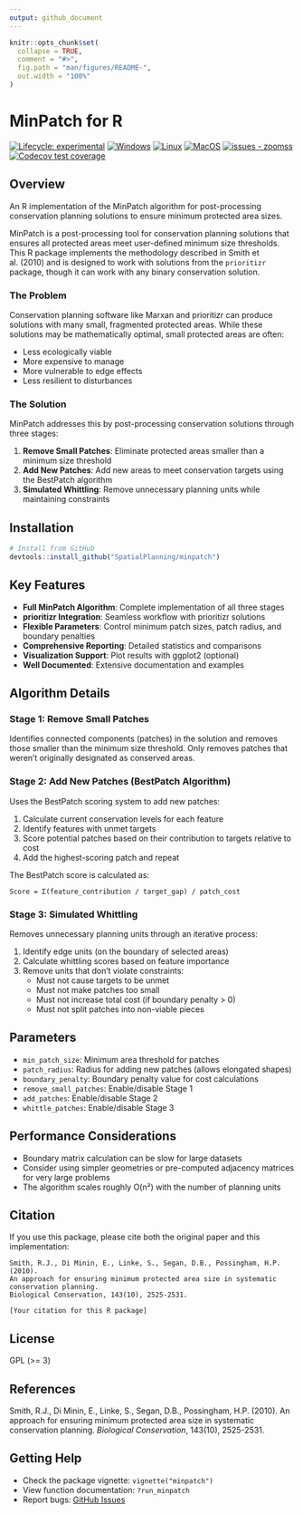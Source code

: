 ```yaml
---
output: github_document
---
```


<!-- README.md is generated from README.Rmd. Please edit that file -->

```r
knitr::opts_chunk$set(
  collapse = TRUE,
  comment = "#>",
  fig.path = "man/figures/README-",
  out.width = "100%"
)
```

# MinPatch for R
<!-- badges: start -->
[![Lifecycle: experimental](https://img.shields.io/badge/lifecycle-experimental-orange.svg)](https://lifecycle.r-lib.org/articles/stages.html#experimental)
[![Windows](https://github.com/SpatialPlanning/minpatch/actions/workflows/Windows.yaml/badge.svg)](https://github.com/SpatialPlanning/minpatch/actions/workflows/Windows.yaml)
[![Linux](https://github.com/SpatialPlanning/minpatch/actions/workflows/Linux.yaml/badge.svg)](https://github.com/SpatialPlanning/minpatch/actions/workflows/Linux.yaml)
[![MacOS](https://github.com/SpatialPlanning/minpatch/actions/workflows/MacOS.yaml/badge.svg)](https://github.com/SpatialPlanning/minpatch/actions/workflows/MacOS.yaml)
[![issues - zoomss](https://img.shields.io/github/issues/SpatialPlanning/minpatch)](https://github.com/SpatialPlanning/minpatch/issues)
[![Codecov test coverage](https://codecov.io/gh/SpatialPlanning/minpatch/graph/badge.svg)](https://app.codecov.io/gh/SpatialPlanning/minpatch)
<!-- badges: end -->

## Overview

An R implementation of the MinPatch algorithm for post-processing conservation planning solutions to ensure minimum protected area sizes.

MinPatch is a post-processing tool for conservation planning solutions that ensures all protected areas meet user-defined minimum size thresholds. This R package implements the methodology described in Smith et al. (2010) and is designed to work with solutions from the `prioritizr` package, though it can work with any binary conservation solution.

### The Problem

Conservation planning software like Marxan and prioritizr can produce solutions with many small, fragmented protected areas. While these solutions may be mathematically optimal, small protected areas are often:

- Less ecologically viable
- More expensive to manage
- More vulnerable to edge effects
- Less resilient to disturbances

### The Solution

MinPatch addresses this by post-processing conservation solutions through three stages:

1. **Remove Small Patches**: Eliminate protected areas smaller than a minimum size threshold
2. **Add New Patches**: Add new areas to meet conservation targets using the BestPatch algorithm
3. **Simulated Whittling**: Remove unnecessary planning units while maintaining constraints

## Installation

```r
# Install from GitHub
devtools::install_github("SpatialPlanning/minpatch")
```


## Key Features

- **Full MinPatch Algorithm**: Complete implementation of all three stages
- **prioritizr Integration**: Seamless workflow with prioritizr solutions
- **Flexible Parameters**: Control minimum patch sizes, patch radius, and boundary penalties
- **Comprehensive Reporting**: Detailed statistics and comparisons
- **Visualization Support**: Plot results with ggplot2 (optional)
- **Well Documented**: Extensive documentation and examples

## Algorithm Details

### Stage 1: Remove Small Patches

Identifies connected components (patches) in the solution and removes those smaller than the minimum size threshold. Only removes patches that weren't originally designated as conserved areas.

### Stage 2: Add New Patches (BestPatch Algorithm)

Uses the BestPatch scoring system to add new patches:

1. Calculate current conservation levels for each feature
2. Identify features with unmet targets
3. Score potential patches based on their contribution to targets relative to cost
4. Add the highest-scoring patch and repeat

The BestPatch score is calculated as:

```
Score = Σ(feature_contribution / target_gap) / patch_cost
```

### Stage 3: Simulated Whittling

Removes unnecessary planning units through an iterative process:

1. Identify edge units (on the boundary of selected areas)
2. Calculate whittling scores based on feature importance
3. Remove units that don't violate constraints:
   - Must not cause targets to be unmet
   - Must not make patches too small
   - Must not increase total cost (if boundary penalty > 0)
   - Must not split patches into non-viable pieces

## Parameters

- `min_patch_size`: Minimum area threshold for patches
- `patch_radius`: Radius for adding new patches (allows elongated shapes)
- `boundary_penalty`: Boundary penalty value for cost calculations
- `remove_small_patches`: Enable/disable Stage 1
- `add_patches`: Enable/disable Stage 2  
- `whittle_patches`: Enable/disable Stage 3

## Performance Considerations

- Boundary matrix calculation can be slow for large datasets
- Consider using simpler geometries or pre-computed adjacency matrices for very large problems
- The algorithm scales roughly O(n²) with the number of planning units

## Citation

If you use this package, please cite both the original paper and this implementation:

```
Smith, R.J., Di Minin, E., Linke, S., Segan, D.B., Possingham, H.P. (2010). 
An approach for ensuring minimum protected area size in systematic conservation planning. 
Biological Conservation, 143(10), 2525-2531.

[Your citation for this R package]
```

## License

GPL (>= 3)

## References

Smith, R.J., Di Minin, E., Linke, S., Segan, D.B., Possingham, H.P. (2010). An approach for ensuring minimum protected area size in systematic conservation planning. *Biological Conservation*, 143(10), 2525-2531.

## Getting Help

- Check the package vignette: `vignette("minpatch")`
- View function documentation: `?run_minpatch`
- Report bugs: [GitHub Issues](https://github.com/SpatialPlanning/minpatch/issues)
